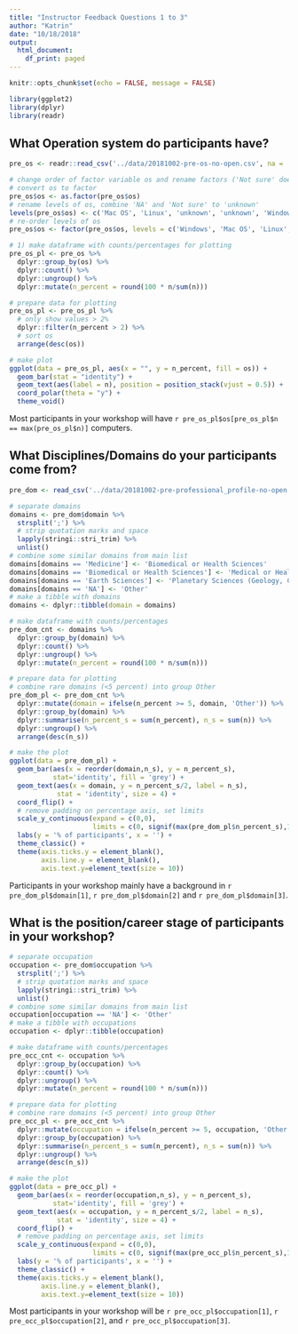 ```yaml
---
title: "Instructor Feedback Questions 1 to 3"
author: "Katrin"
date: "10/18/2018"
output:
  html_document:
    df_print: paged
---
```


```r
knitr::opts_chunk$set(echo = FALSE, message = FALSE)
```

```r
library(ggplot2)
library(dplyr)
library(readr)
```

## What Operation system do participants have?
```r
pre_os <- readr::read_csv('../data/20181002-pre-os-no-open.csv', na = '<NA>')
```

```r
# change order of factor variable os and rename factors ('Not sure' does not contain real space, more steps in renaming ...!)
# convert os to factor
pre_os$os <- as.factor(pre_os$os)
# rename levels of os, combine 'NA' and 'Not sure' to 'unknown'
levels(pre_os$os) <- c('Mac OS', 'Linux', 'unknown', 'unknown', 'Windows')
# re-order levels of os
pre_os$os <- factor(pre_os$os, levels = c('Windows', 'Mac OS', 'Linux', 'unknown'))
```

```r
# 1) make dataframe with counts/percentages for plotting
pre_os_pl <- pre_os %>%
  dplyr::group_by(os) %>%
  dplyr::count() %>%
  dplyr::ungroup() %>%
  dplyr::mutate(n_percent = round(100 * n/sum(n)))
```

```r
# prepare data for plotting
pre_os_pl <- pre_os_pl %>%
  # only show values > 2%
  dplyr::filter(n_percent > 2) %>%
  # sort os
  arrange(desc(os))
```

```r
# make plot
ggplot(data = pre_os_pl, aes(x = "", y = n_percent, fill = os)) + 
  geom_bar(stat = "identity") +
  geom_text(aes(label = n), position = position_stack(vjust = 0.5)) +
  coord_polar(theta = "y") + 
  theme_void()
```

Most participants in your workshop will have `r pre_os_pl$os[pre_os_pl$n == max(pre_os_pl$n)]` computers.


## What Disciplines/Domains do your participants come from?
```r
pre_dom <- read_csv('../data/20181002-pre-professional_profile-no-open.csv', na = '<NA>')
```


```r
# separate domains
domains <- pre_dom$domain %>%
  strsplit(';') %>%
  # strip quotation marks and space
  lapply(stringi::stri_trim) %>%
  unlist()
# combine some similar domains from main list
domains[domains == 'Medicine'] <- 'Biomedical or Health Sciences'
domains[domains == 'Biomedical or Health Sciences'] <- 'Medical or Health Sciences'
domains[domains == 'Earth Sciences'] <- 'Planetary Sciences (Geology, Climatology, Oceanography, etc.)'
domains[domains == 'NA'] <- 'Other'
# make a tibble with domains
domains <- dplyr::tibble(domain = domains)
```

```r
# make dataframe with counts/percentages
pre_dom_cnt <- domains %>%
  dplyr::group_by(domain) %>%
  dplyr::count() %>%
  dplyr::ungroup() %>%
  dplyr::mutate(n_percent = round(100 * n/sum(n)))
```

```r
# prepare data for plotting
# combine rare domains (<5 percent) into group Other
pre_dom_pl <- pre_dom_cnt %>%
  dplyr::mutate(domain = ifelse(n_percent >= 5, domain, 'Other')) %>%
  dplyr::group_by(domain) %>%
  dplyr::summarise(n_percent_s = sum(n_percent), n_s = sum(n)) %>%
  dplyr::ungroup() %>%
  arrange(desc(n_s))
```


```r
# make the plot
ggplot(data = pre_dom_pl) +
  geom_bar(aes(x = reorder(domain,n_s), y = n_percent_s), 
           stat='identity', fill = 'grey') + 
  geom_text(aes(x = domain, y = n_percent_s/2, label = n_s), 
            stat = 'identity', size = 4) + 
  coord_flip() +
  # remove padding on percentage axis, set limits
  scale_y_continuous(expand = c(0,0), 
                     limits = c(0, signif(max(pre_dom_pl$n_percent_s),1))) +
  labs(y = '% of participants', x = '') +
  theme_classic() +
  theme(axis.ticks.y = element_blank(),
        axis.line.y = element_blank(),
        axis.text.y=element_text(size = 10))
```

Participants in your workshop mainly have a background in `r pre_dom_pl$domain[1]`, `r pre_dom_pl$domain[2]` and `r pre_dom_pl$domain[3]`.


## What is the position/career stage of participants in your workshop?
```r
# separate occupation
occupation <- pre_dom$occupation %>%
  strsplit(';') %>%
  # strip quotation marks and space
  lapply(stringi::stri_trim) %>%
  unlist()
# combine some similar domains from main list
occupation[occupation == 'NA'] <- 'Other'
# make a tibble with occupations
occupation <- dplyr::tibble(occupation)
```

```r
# make dataframe with counts/percentages
pre_occ_cnt <- occupation %>%
  dplyr::group_by(occupation) %>%
  dplyr::count() %>%
  dplyr::ungroup() %>%
  dplyr::mutate(n_percent = round(100 * n/sum(n)))
```

```r
# prepare data for plotting
# combine rare domains (<5 percent) into group Other
pre_occ_pl <- pre_occ_cnt %>%
  dplyr::mutate(occupation = ifelse(n_percent >= 5, occupation, 'Other')) %>%
  dplyr::group_by(occupation) %>%
  dplyr::summarise(n_percent_s = sum(n_percent), n_s = sum(n)) %>%
  dplyr::ungroup() %>%
  arrange(desc(n_s))
```


```r
# make the plot
ggplot(data = pre_occ_pl) +
  geom_bar(aes(x = reorder(occupation,n_s), y = n_percent_s), 
           stat='identity', fill = 'grey') + 
  geom_text(aes(x = occupation, y = n_percent_s/2, label = n_s), 
            stat = 'identity', size = 4) + 
  coord_flip() +
  # remove padding on percentage axis, set limits
  scale_y_continuous(expand = c(0,0), 
                     limits = c(0, signif(max(pre_occ_pl$n_percent_s),1))) +
  labs(y = '% of participants', x = '') +
  theme_classic() +
  theme(axis.ticks.y = element_blank(),
        axis.line.y = element_blank(),
        axis.text.y=element_text(size = 10))
```

Most participants in your workshop will be `r pre_occ_pl$occupation[1]`, `r pre_occ_pl$occupation[2]`, and `r pre_occ_pl$occupation[3]`.

